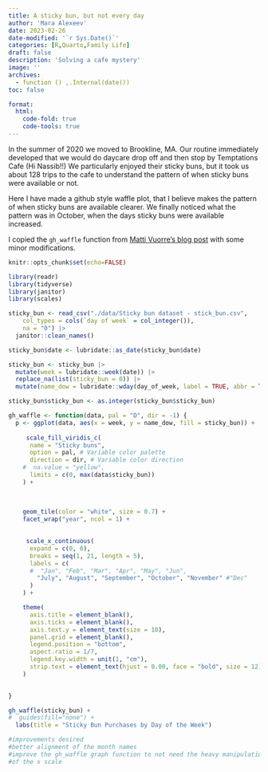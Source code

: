 ```yaml
---
title: A sticky bun, but not every day
author: 'Mara Alexeev'
date: 2023-02-26
date-modified: '`r Sys.Date()`'
categories: [R,Quarto,Family Life]
draft: false
description: 'Solving a cafe mystery'
image: ''
archives:
  - function () ,.Internal(date())
toc: false

format:
  html:
    code-fold: true
    code-tools: true
---
```


In the summer of 2020 we moved to Brookline, MA. Our routine immediately developed that we would do daycare drop off and then stop by Temptations Cafe (Hi Nassib!!) We particularly enjoyed their sticky buns, but it took us about 128 trips to the cafe to understand the pattern of when sticky buns were available or not. 

Here I have made a github style waffle plot, that I believe makes the pattern of when sticky buns are available clearer. We finally noticed what the pattern was in October, when the days sticky buns were available increased.

I copied the `gh_waffle` function from [Matti Vuorre's blog post](https://mvuorre.github.io/posts/2016-03-24-github-waffle-plot/) with some minor modifications.
```r
knitr::opts_chunk$set(echo=FALSE)

library(readr)
library(tidyverse)
library(janitor)
library(scales)

sticky_bun <- read_csv("./data/Sticky bun dataset - stick_bun.csv", 
    col_types = cols(`day of week` = col_integer()), 
    na = "0") |>
  janitor::clean_names()

sticky_bun$date <- lubridate::as_date(sticky_bun$date)

sticky_bun <- sticky_bun |> 
  mutate(week = lubridate::week(date)) |>
  replace_na(list(sticky_bun = 0)) |>
  mutate(name_dow = lubridate::wday(day_of_week, label = TRUE, abbr = TRUE )) 

sticky_bun$sticky_bun <- as.integer(sticky_bun$sticky_bun)
```
```r

gh_waffle <- function(data, pal = "D", dir = -1) {
  p <- ggplot(data, aes(x = week, y = name_dow, fill = sticky_bun)) +
   
     scale_fill_viridis_c(
      name = "Sticky buns",
      option = pal, # Variable color palette
      direction = dir, # Variable color direction
    #  na.value = "yellow",
      limits = c(0, max(data$sticky_bun))
    ) +
    
   
    
    geom_tile(color = "white", size = 0.7) +
    facet_wrap("year", ncol = 1) +
   

     scale_x_continuous(
      expand = c(0, 0),
      breaks = seq(1, 21, length = 5),
      labels = c(
      #  "Jan", "Feb", "Mar", "Apr", "May", "Jun",
        "July", "August", "September", "October", "November" #"Dec"
      )
    ) +

    theme(
      axis.title = element_blank(),
      axis.ticks = element_blank(), 
      axis.text.y = element_text(size = 10),
      panel.grid = element_blank(),
      legend.position = "bottom",
      aspect.ratio = 1/7,
      legend.key.width = unit(1, "cm"),
      strip.text = element_text(hjust = 0.00, face = "bold", size = 12)
    )

  
}

```
```r
gh_waffle(sticky_bun) + 
#  guides(fill="none") + 
  labs(title = "Sticky Bun Purchases by Day of the Week")

#improvements desired
#better alignment of the month names
#improve the gh_waffle graph function to not need the heavy manipulation
#of the x scale
```


